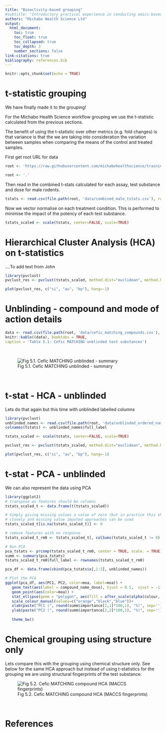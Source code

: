 ```yaml
---
title: "Bioactivity-based grouping"
#subtitle: "Introductory practical experience in conducting omics-based grouping"
authors: "Michabo Health Science Ltd"
output: 
  html_document:
    toc: true
    toc_float: true
    toc_collapsed: true
    toc_depth: 3
    number_sections: false
link-citations: true
bibliography: references.bib
---
```


```r
knitr::opts_chunk$set(echo = TRUE)
```

# t-statistic grouping
We have finally made it to the grouping!

For the Michabo Health Science workflow grouping we use the t-statistic calculated from the previous sections.

The benefit of using the t-statistic over other metrics (e.g. fold changes) is that variance is that the we are taking into consideration the variation between samples when comparing the means of the control and treated samples.


First get root URL for data
```r
root <- 'https://raw.githubusercontent.com/michabohealthscience/training-fsa/main'
```


```r
root <- '.'
```

Then read in the combined t-stats calculated for each assay, test substance and dose for male rodents.

```r
tstats <- read.csv(file.path(root, 'data/combined_male_tstats.csv'), row.names = 1)

```


Now we vector normalise on each treatment condition. This is performed to minimise the impact of the potency of each test substance.

```r
tstats_scaled <- scale(tstats, center=FALSE, scale=TRUE)
```


# Hierarchical Cluster Analysis (HCA) on t-statistics

....To add text from John

```r
library(pvclust)
pvclust_res <- pvclust(tstats_scaled, method.dist="euclidean", method.hclust = "ward.D2", nboot=100)

plot(pvclust_res, c("si", "au", "bp"), hang=-1)


```


# Unblinding - compound and mode of action details



```r
data <- read.csv(file.path(root, 'data/cefic_matching_compounds.csv'), stringsAsFactors = FALSE, header = TRUE, check.names=FALSE)
knitr::kable((data), booktabs = TRUE,
caption = 'Table 5.1: Cefic MATCHING unblinded test substances')
```

&nbsp;


![Fig 5.1. Cefic MATCHING unblinded - summary](cefic_matching_compounds.png)

&nbsp;


# t-stat - HCA - unblinded

Lets do that again but this time with unblinded labelled columns 

```r
library(pvclust)
unblinded_names <- read.csv(file.path(root, 'data/unblinded_ordered_names.csv'), header = TRUE)
colnames(tstats) <- unblinded_names$full_label

tstats_scaled <- scale(tstats, center=FALSE, scale=TRUE)

pvclust_res <- pvclust(tstats_scaled, method.dist="euclidean", method.hclust = "ward.D2",  nboot=100)

plot(pvclust_res, c("si", "au", "bp"), hang=-1)

```




# t-stat - PCA - unblinded

We can also represent the data using PCA 

```r
library(ggplot2)
# transpose as features should be columns
tstats_scaled_t <- data.frame(t(tstats_scaled))

# Simply giving missing values a value of zero (but in practice this should be looked into more
# closely and missing value imputed approaches can be used
tstats_scaled_t[is.na(tstats_scaled_t)] <- 0

# remove features with no response
tstats_scaled_t_rm0 <- tstats_scaled_t[, colSums(tstats_scaled_t != 0) > 0]

# Run PCA
pca_tstats <- prcomp(tstats_scaled_t_rm0, center = TRUE, scale. = TRUE)
summ <- summary(pca_tstats)
tstats_scaled_t_rm0$full_label <- rownames(tstats_scaled_t_rm0)

pca_df <- data.frame(cbind(pca_tstats$x[,1:2], unblinded_names))

# Plot the PCA
ggplot(pca_df, aes(PC1, PC2, color=moa, label=moa)) + 
   geom_text(aes(label = compound_name_dose), hjust = 0.5,  vjust = -1) +
   geom_point(aes(color=moa)) +
   stat_ellipse(geom = "polygon", aes(fill = after_scale(alpha(colour, 0.3))))+
   scale_colour_manual(values=c("orange","black","blue"))+
   xlab(paste("PC1 (", round(summ$importance[2,1]*100,1), "%)", sep='')) +
   ylab(paste("PC2 (", round(summ$importance[2,2]*100,1), "%)", sep='')) +
    
   theme_bw()

```



# Chemical grouping using structure only

Lets compare this with the grouping using chemical structure only. See below for the same HCA approach but instead of using t-statistics for
the grouping we are using structural fingerprints of the test substance. 

![Fig 5.2. Cefic MATCHING compound HCA (MACCS fingerprints)](cefic_matching_compounds_hca_maccs.png)

&nbsp;





# References
